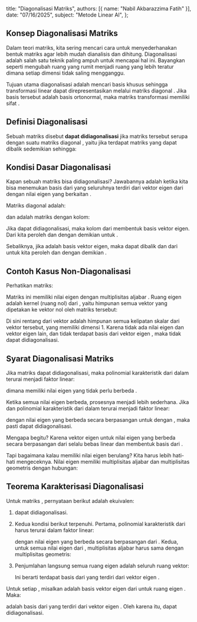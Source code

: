    title: "Diagonalisasi Matriks",
   authors: [{ name: "Nabil Akbarazzima Fatih" }],
   date: "07/16/2025",
   subject: "Metode Linear AI",
};

## Konsep Diagonalisasi Matriks

Dalam teori matriks, kita sering mencari cara untuk menyederhanakan bentuk matriks agar lebih mudah dianalisis dan dihitung. Diagonalisasi adalah salah satu teknik paling ampuh untuk mencapai hal ini. Bayangkan seperti mengubah ruang yang rumit menjadi ruang yang lebih teratur dimana setiap dimensi tidak saling mengganggu.

Tujuan utama diagonalisasi adalah mencari basis khusus sehingga transformasi linear <InlineMath math="y = A \cdot x" /> dapat direpresentasikan melalui matriks diagonal <InlineMath math="B = S^{-1} \cdot A \cdot S" />. Jika basis tersebut adalah basis ortonormal, maka matriks transformasi memiliki sifat <InlineMath math="S^{-1} = S^T" />.

## Definisi Diagonalisasi

Sebuah matriks <InlineMath math="A \in \mathbb{K}^{n \times n}" /> disebut **dapat didiagonalisasi** jika matriks tersebut serupa dengan suatu matriks diagonal <InlineMath math="\Lambda \in \mathbb{K}^{n \times n}" />, yaitu jika terdapat matriks yang dapat dibalik <InlineMath math="S \in \mathbb{K}^{n \times n}" /> sedemikian sehingga:

<BlockMath math="\Lambda = S^{-1} \cdot A \cdot S" />

## Kondisi Dasar Diagonalisasi

Kapan sebuah matriks <InlineMath math="A \in \mathbb{K}^{n \times n}" /> bisa didiagonalisasi? Jawabannya adalah ketika kita bisa menemukan basis dari <InlineMath math="\mathbb{K}^n" /> yang seluruhnya terdiri dari vektor eigen <InlineMath math="v_1, \ldots, v_n \in \mathbb{K}^n" /> dari <InlineMath math="A" /> dengan nilai eigen yang berkaitan <InlineMath math="\lambda_1, \ldots, \lambda_n \in \mathbb{K}" />.

Matriks diagonal <InlineMath math="\Lambda" /> adalah:

<BlockMath math="\Lambda = \begin{pmatrix} \lambda_1 & & \\ & \ddots & \\ & & \lambda_n \end{pmatrix} = \text{diag}(\lambda_1, \ldots, \lambda_n)" />

dan <InlineMath math="S" /> adalah matriks dengan kolom:

<BlockMath math="S = (v_1 \quad \ldots \quad v_n)" />

Jika <InlineMath math="A" /> dapat didiagonalisasi, maka kolom <InlineMath math="v_1, \ldots, v_n" /> dari <InlineMath math="S" /> membentuk basis vektor eigen. Dari <InlineMath math="\Lambda = S^{-1} \cdot A \cdot S" /> kita peroleh <InlineMath math="A \cdot S = S \cdot \Lambda" /> dan dengan demikian <InlineMath math="A \cdot v_i = \lambda_i \cdot v_i" /> untuk <InlineMath math="i = 1, \ldots, n" />.

Sebaliknya, jika <InlineMath math="v_1, \ldots, v_n" /> adalah basis vektor eigen, maka <InlineMath math="S" /> dapat dibalik dan dari <InlineMath math="A \cdot v_i = \lambda_i \cdot v_i" /> untuk <InlineMath math="i = 1, \ldots, n" /> kita peroleh <InlineMath math="A \cdot S = S \cdot \Lambda" /> dan dengan demikian <InlineMath math="\Lambda = S^{-1} \cdot A \cdot S" />.

## Contoh Kasus Non-Diagonalisasi

Perhatikan matriks:

<BlockMath math="A = \begin{pmatrix} 1 & 2 \\ 0 & 1 \end{pmatrix}" />

Matriks ini memiliki nilai eigen <InlineMath math="\lambda = 1" /> dengan multiplisitas aljabar <InlineMath math="\mu_A(1) = 2" />. Ruang eigen adalah kernel (ruang nol) dari <InlineMath math="A - 1 \cdot I" />, yaitu himpunan semua vektor yang dipetakan ke vektor nol oleh matriks tersebut:

<MathContainer>
<BlockMath math="\text{Eig}_A(1) = \text{Kern}(A - 1 \cdot I)" />
<BlockMath math="= \text{Kern}\begin{pmatrix} 0 & 2 \\ 0 & 0 \end{pmatrix}" />
<BlockMath math="= \text{rentang}\begin{pmatrix} 1 \\ 0 \end{pmatrix}" />
</MathContainer>

Di sini rentang dari vektor <InlineMath math="\begin{pmatrix} 1 \\ 0 \end{pmatrix}" /> adalah himpunan semua kelipatan skalar dari vektor tersebut, yang memiliki dimensi 1. Karena tidak ada nilai eigen dan vektor eigen lain, dan tidak terdapat basis <InlineMath math="\mathbb{K}^2" /> dari vektor eigen <InlineMath math="A" />, maka <InlineMath math="A" /> tidak dapat didiagonalisasi.

## Syarat Diagonalisasi Matriks

Jika matriks <InlineMath math="A \in \mathbb{K}^{n \times n}" /> dapat didiagonalisasi, maka polinomial karakteristik <InlineMath math="\chi_A(t)" /> dari <InlineMath math="A" /> dalam <InlineMath math="\mathbb{K}" /> terurai menjadi faktor linear:

<BlockMath math="\chi_A(t) = (\lambda_1 - t) \cdots (\lambda_n - t)" />

dimana <InlineMath math="A" /> memiliki <InlineMath math="n" /> nilai eigen yang tidak perlu berbeda <InlineMath math="\lambda_i \in \mathbb{K}" />.

Ketika semua nilai eigen berbeda, prosesnya menjadi lebih sederhana. Jika <InlineMath math="A \in \mathbb{K}^{n \times n}" /> dan polinomial karakteristik <InlineMath math="\chi_A(t)" /> dari <InlineMath math="A" /> dalam <InlineMath math="\mathbb{K}" /> terurai menjadi faktor linear:

<BlockMath math="\chi_A(t) = (\lambda_1 - t) \cdots (\lambda_n - t)" />

dengan nilai eigen yang berbeda secara berpasangan <InlineMath math="\lambda_i \neq \lambda_j" /> untuk <InlineMath math="i \neq j" /> dengan <InlineMath math="i, j \in \{1, \ldots, n\}" />, maka <InlineMath math="A" /> pasti dapat didiagonalisasi.

Mengapa begitu? Karena vektor eigen untuk nilai eigen yang berbeda secara berpasangan dari <InlineMath math="A" /> selalu bebas linear dan membentuk basis dari <InlineMath math="\mathbb{K}^n" />.

Tapi bagaimana kalau <InlineMath math="A" /> memiliki nilai eigen berulang? Kita harus lebih hati-hati mengeceknya. Nilai eigen memiliki multiplisitas aljabar <InlineMath math="\mu_A(\lambda_i)" /> dan multiplisitas geometris <InlineMath math="\dim \text{Eig}_A(\lambda_i)" /> dengan hubungan:

<BlockMath math="\dim \text{Eig}_A(\lambda_i) \leq \mu_A(\lambda_i)" />

## Teorema Karakterisasi Diagonalisasi

Untuk matriks <InlineMath math="A \in \mathbb{K}^{n \times n}" />, pernyataan berikut adalah ekuivalen:

1. <InlineMath math="A" /> dapat didiagonalisasi.

2. Kedua kondisi berikut terpenuhi. Pertama, polinomial karakteristik dari <InlineMath math="A" /> harus terurai dalam faktor linear:

   <BlockMath math="\chi_A(t) = (\lambda_1 - t)^{\mu_A(\lambda_1)} \cdots (\lambda_k - t)^{\mu_A(\lambda_k)}" />

   dengan nilai eigen yang berbeda secara berpasangan <InlineMath math="\lambda_1, \ldots, \lambda_k \in \mathbb{K}" /> dari <InlineMath math="A" />. Kedua, untuk semua nilai eigen dari <InlineMath math="A" />, multiplisitas aljabar harus sama dengan multiplisitas geometris:

   <BlockMath math="\mu_A(\lambda_i) = \dim \text{Eig}_A(\lambda_i) \quad \text{untuk } i = 1, \ldots, k" />

3. Penjumlahan langsung semua ruang eigen adalah seluruh ruang vektor:

   <BlockMath math="\text{Eig}_A(\lambda_1) \oplus \cdots \oplus \text{Eig}_A(\lambda_k) = \mathbb{K}^n" />

   Ini berarti terdapat basis dari <InlineMath math="\mathbb{K}^n" /> yang terdiri dari vektor eigen <InlineMath math="A" />.

Untuk setiap <InlineMath math="i = 1, \ldots, k" />, misalkan <InlineMath math="v_1^{(i)}, \ldots, v_{d_i}^{(i)}" /> adalah basis vektor eigen dari <InlineMath math="A" /> untuk ruang eigen <InlineMath math="\text{Eig}_A(\lambda_i)" />. Maka:

<BlockMath math="v_1^{(1)}, \ldots, v_{d_1}^{(1)}, v_1^{(2)}, \ldots, v_{d_2}^{(2)}, \ldots, v_1^{(k)}, \ldots, v_{d_k}^{(k)}" />

adalah basis dari <InlineMath math="\mathbb{K}^n" /> yang terdiri dari vektor eigen <InlineMath math="A" />. Oleh karena itu, <InlineMath math="A" /> dapat didiagonalisasi.